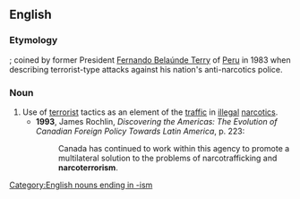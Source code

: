 ==English==

===Etymology===
{{blend|narcotic|terrorism}}; coined by former President [[w:Fernando Belaúnde Terry|Fernando Belaúnde Terry]] of [[Peru]] in 1983 when describing terrorist-type attacks against his nation's anti-narcotics police.

===Noun===
{{wikipedia}}
{{en-noun|-}}

# Use of [[terrorist]] tactics as an element of the [[traffic]] in [[illegal]] [[narcotic]]s.
#*'''1993''', James Rochlin, ''Discovering the Americas: The Evolution of Canadian Foreign Policy Towards Latin America'', p. 223:
#*:Canada has continued to work within this agency to promote a multilateral solution to the problems of narcotrafficking and '''narcoterrorism'''.

[[Category:English nouns ending in -ism]]